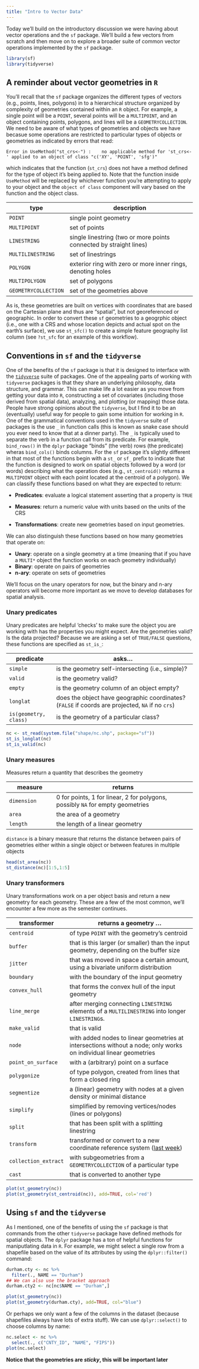 ```yaml
---
title: "Intro to Vector Data"
---
```


Today we'll build on the introductory discussion we were having about vector operations and the `sf` package. We'll build a few vectors from scratch and then move on to explore a broader suite of common vector operations implemented by the `sf` package.

```r
library(sf)
library(tidyverse)
```

## A reminder about vector geometries in `R`

You'll recall that the `sf` package organizes the different types of vectors (e.g., points, lines, polygons) in to a hierarchical structure organized by complexity of geometries contained within an `R` object. For example, a single point will be a `POINT`, several points will be a `MULTIPOINT`, and an object containing points, polygons, and lines will be a `GEOMETRYCOLLECTION`. We need to be aware of what types of geometries and objects we have becasue some operations are restricted to particular types of objects or geometries as indicated by errors that read: 

`Error in UseMethod("st_crs<-") : 
  no applicable method for 'st_crs<-' applied to an object of class "c('XY', 'POINT', 'sfg')"`
  
which indicates that the function (`st_crs`) does not have a method defined for the type of object it's being applied to. Note that the function inside `UseMethod` will be replaced by whichever function you're attempting to apply to your object and the `object of class` component will vary based on the function and the object class.  

| type                      | description                                                               |
|---------------------------|---------------------------------------------------------------------------|
| `POINT`                   | single point geometry |
| `MULTIPOINT`              | set of points |
| `LINESTRING`              | single linestring (two or more points connected by straight lines) |
| `MULTILINESTRING`         | set of linestrings |
| `POLYGON`                 | exterior ring with zero or more inner rings, denoting holes |
| `MULTIPOLYGON`            | set of polygons |
| `GEOMETRYCOLLECTION`      | set of the geometries above  |

As is, these geometries are built on vertices with coordinates that are based on the Cartesian plane and thus are "spatial", but not georeferenced or geographic. In order to convert these `sf` geometries to a geogrphic object (i.e., one with a CRS and whose location depicts and actual spot on the earth's surface), we use `st_sfc()` to create a simple feature geography list column (see `?st_sfc` for an example of this workflow).

## Conventions in `sf` and the `tidyverse`

One of the benefits of the `sf` package is that it is designed to interface with the [`tidyverse`](https://www.tidyverse.org/) suite of packages. One of the appealing parts of working with `tidyverse` packages is that they share an underlying philosophy, data structure, and grammar. This can make life a lot easier as you move from getting your data into `R`, constructing a set of covariates (including those derived from spatial data), analyzing, and plotting (or mapping) those data. People have strong opinions about the `tidyverse`, but I find it to be an (eventually) useful way for people to gain some intuition for working in `R`. One of the grammatical conventions used in the `tidyverse` suite of packages is the use `_` in function calls (this is known as snake case should you ever need to know that at a dinner party). The `_` is typically used to separate the verb in a function call from its predicate. For example, `bind_rows()` in the `dplyr` package "binds" (the verb) rows (the predicate) wheras `bind_cols()` binds columns. For the `sf` package it's slightly different in that most of the functions begin with a `st_` or `sf_` prefix to indicate that the function is designed to work on spatial objects followed by a word (or words) describing what the operation does (e.g., `st_centroid()` returns a `MULTIPOINT` object with each point located at the centroid of a polygon). We can classify these functions based on what they are expected to return:

* __Predicates__: evaluate a logical statement asserting that a property is `TRUE` 

* __Measures__: return a numeric value with units based on the units of the CRS

* __Transformations__: create new geometries based on input geometries.

We can also distinguish these functions based on how many geometries that operate on:

* __Unary__: operate on a single geometry at a time (meaning that if you have a `MULTI*` object the function works on each geometry individually)
* __Binary__: operate on pairs of geometries
* __n-ary__: operate on sets of geometries

We'll focus on the unary operators for now, but the binary and n-ary operators will become more important as we move to develop databases for spatial analysis.

### Unary predicates

Unary predicates are helpful 'checks' to make sure the object you are working with has the properties you might expect. Are the geometries valid? Is the data projected? Because we are asking a set of `TRUE/FALSE` questions, these functions are specified as `st_is_`:

|predicate            |asks...                                                  |
|---------------------|--------------------------------------------------------------|
|`simple`             |is the geometry self-intersecting (i.e., simple)?|
|`valid`              |is the geometry valid?|
|`empty`              |is the geometry column of an object empty?|
|`longlat`            |does the object have geographic coordinates? (`FALSE` if coords are projected, `NA` if no `crs`)|
|`is(geometry, class)` | is the geometry of a particular class?|

```r
nc <- st_read(system.file("shape/nc.shp", package="sf"))
st_is_longlat(nc)
st_is_valid(nc)
```

### Unary measures
Measures return a quantity that describes the geometry

|measure              |returns                                                       |
|---------------------|--------------------------------------------------------------|
|`dimension`          |0 for points, 1 for linear, 2 for polygons, possibly `NA` for empty geometries|
|`area`               |the area of a geometry|
|`length`             |the length of a linear geometry|

`distance` is a binary measure that returns the distance between pairs of geometries either within a single object or between features in multiple objects
```r
head(st_area(nc))
st_distance(nc)[1:5,1:5]
```

### Unary transformers

Unary transformations work on a per object basis and return a new geometry for each geometry.
These are a few of the most common, we'll encounter a few more as the semester continues.

|transformer               |returns a geometry ...                                                              |
|--------------------------|----------------------------------------------------------------------------------|
|`centroid`|of type `POINT` with the geometry's centroid|
|`buffer`|that is this larger (or smaller) than the input geometry, depending on the buffer size|
|`jitter` |that was moved in space a certain amount, using a bivariate uniform distribution|
|`boundary`|with the boundary of the input geometry|
|`convex_hull`|that forms the convex hull of the input geometry|
|`line_merge`|after merging connecting `LINESTRING` elements of a `MULTILINESTRING` into longer `LINESTRING`s.|
|`make_valid`|that is valid |
|`node`|with added nodes to linear geometries at intersections without a node; only works on individual linear geometries|
|`point_on_surface`|with a (arbitrary) point on a surface|
|`polygonize`|of type polygon, created from lines that form a closed ring|
|`segmentize`|a (linear) geometry with nodes at a given density or minimal distance|
|`simplify`|simplified by removing vertices/nodes (lines or polygons)|
|`split`|that has been split with a splitting linestring|
|`transform`|transformed or convert to a new coordinate reference system ([last week](/example/02-example))|
|`collection_extract`|with subgeometries from a `GEOMETRYCOLLECTION` of a particular type|
|`cast`|that is converted to another type|

```r
plot(st_geometry(nc))
plot(st_geometry(st_centroid(nc)), add=TRUE, col='red')
```

## Using `sf` and the `tidyverse`

As I mentioned, one of the benefits of using the `sf` package is that commands from the other `tidyverse` package have defined methods for spatial objects. The `dplyr` package has a ton of helpful functions for maniputlating data in `R`. For example, we might select a single row from a shapefile based on the value of its attributes by using the `dplyr::filter()` command:

```r
durham.cty <- nc %>% 
  filter(., NAME == "Durham")
## We can also use the bracket approach
durham.cty2 <- nc[nc$NAME == "Durham",]

plot(st_geometry(nc))
plot(st_geometry(durham.cty), add=TRUE, col="blue")

```

Or perhaps we only want a few of the columns in the dataset (because shapefiles always have lots of extra stuff). We can use `dplyr::select()` to choose columns by name:

```r
nc.select <- nc %>% 
  select(., c("CNTY_ID", "NAME", "FIPS"))
plot(nc.select)
```

__Notice that the geometries are _sticky_, this will be important later__